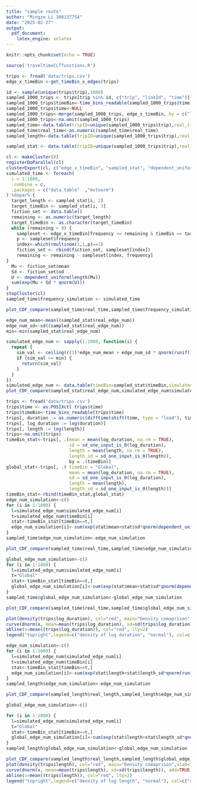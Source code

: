```yaml
---
title: "sample route"
author: "Mingze Li 300137754"
date: "2025-02-27"
output:
  pdf_document:
    latex_engine: xelatex
---
```


```r
knitr::opts_chunk$set(echo = TRUE)
```

```r
source('traveltimeCLTfunctions.R')
```

```r
trips <- fread('data/trips.csv')
edge_x_timeBin <-get_timeBin_x_edges(trips)
```

```r
id <- sample(unique(trips$trip),1000)
sampled_1000_trips <- trips[trip %in% id, c("trip", "linkId", "time")]
sampled_1000_trips$timeBin<-time_bins_readable(sampled_1000_trips$time)
sampled_1000_trips$time<-NULL
sampled_1000_trips<-merge(sampled_1000_trips, edge_x_timeBin, by = c("linkId", "timeBin"), all.x = TRUE)
sampled_1000_trips<-na.omit(sampled_1000_trips)
sampled_time<-data.table(tripID=unique(sampled_1000_trips$trip),real_time=trips[trip %in%id, .(time[.N]-time[1]),trip]$V1)
sampled_time$real_time<-as.numeric(sampled_time$real_time)
sampled_length<-data.table(tripID=unique(sampled_1000_trips$trip),real_length=trips[trip %in%id, .(sum(length)),trip]$V1)
```

```r
sampled_stat <- data.table(tripID=unique(sampled_1000_trips$trip),real_frequency=sampled_1000_trips[, .(sum(frequency)),trip]$V1,timeBin=sampled_1000_trips[, .(timeBin[1]),trip]$V1,real_edge_num=sampled_1000_trips[, (.N),trip]$V1)

```

```r
cl <- makeCluster(8) 
registerDoParallel(cl)
clusterExport(cl, c("edge_x_timeBin", "sampled_stat", "dependent_uniform"))
simulated_time <- foreach(
  i = 1:1000,
  .combine = c, 
  .packages = c("data.table"  ,"mvtnorm")
) %dopar% {
  target_length <- sampled_stat[i, 2]
  target_timeBin <- sampled_stat[i, 3]
  fiction_set <- data.table()
  remaining <- as.numeric(target_length)
  target_timeBin <- as.character(target_timeBin)
  while (remaining > 0) {
    sampleset <- edge_x_timeBin[frequency <= remaining & timeBin == target_timeBin]
    p <- sampleset$frequency
    index<-which(rmultinom(1,1,p)==1)
    fiction_set <- rbind(fiction_set, sampleset[index])
    remaining <- remaining - sampleset[index, frequency]
}
  Mu <- fiction_set$mean
  Sd <- fiction_set$sd
  U <- dependent_uniform(length(Mu))
  sum(exp(Mu + Sd * qnorm(U)))
}
stopCluster(cl)
sampled_time$frequency_simulation <- simulated_time
```

```r
plot_CDF_compare(sampled_time$real_time,sampled_time$frequency_simulation,"frequency simulation")
```

```r
edge_num_mean<-mean((sampled_stat$real_edge_num))
edge_num_sd<-sd((sampled_stat$real_edge_num))
min<-min(sampled_stat$real_edge_num)

simulated_edge_num <- sapply(1:1000, function(i) {
  repeat {
    sim_val <- ceiling(((1)*edge_num_mean + edge_num_sd * qnorm(runif(1))))
    if (sim_val >= min) {
      return(sim_val)
    }
  }
})
simulated_edge_num <- data.table(timeBin=sampled_stat$timeBin,simulated_edge_num=simulated_edge_num)
plot_CDF_compare(sampled_stat$real_edge_num,simulated_edge_num$simulated_edge_num,"length simulation","total edge number","CDF of edge number",250)
```

```r
trips <- fread('data/trips.csv')
trips$time <- as.POSIXct( trips$time)
trips$timeBin<-time_bins_readable(trips$time)
trips[, duration := as.numeric(difftime(shift(time, type = "lead"), time, units = "secs")), by = trip]
trips[, log_duration := log(duration)]
trips[, length := log(length)]
trips<-na.omit(trips)
timeBin_stat<-trips[, .(mean = mean(log_duration, na.rm = TRUE),
                        sd = sd_one_input_is_0(log_duration),
                        length = mean(length, na.rm = TRUE),
                        length_sd = sd_one_input_is_0(length)),
                        by = .(timeBin)]
global_stat<-trips[, .( timeBin = "Global",
                        mean = mean(log_duration, na.rm = TRUE),
                        sd = sd_one_input_is_0(log_duration),
                        length = mean(length),
                        length_sd = sd_one_input_is_0(length))]
timeBin_stat<-rbind(timeBin_stat,global_stat)
edge_num_simulation<-c()
for (i in 1:1000) {
  l=simulated_edge_num$simulated_edge_num[i]
  t=simulated_edge_num$timeBin[i]
  stat<-timeBin_stat[timeBin==t,]
  edge_num_simulation[i]<-sum(exp(stat$mean+stat$sd*qnorm(dependent_uniform(l))))
}
sampled_time$edge_num_simulation<-edge_num_simulation
```

```r
plot_CDF_compare(sampled_time$real_time,sampled_time$edge_num_simulation,"edge number simulation")
```

```r
global_edge_num_simulation<-c()
for (i in 1:1000) {
  l=simulated_edge_num$simulated_edge_num[i]
  t="Global"
  stat<-timeBin_stat[timeBin==t,]
  global_edge_num_simulation[i]<-sum(exp(stat$mean+stat$sd*qnorm(dependent_uniform(l))))
}
sampled_time$global_edge_num_simulation<-global_edge_num_simulation

plot_CDF_compare(sampled_time$real_time,sampled_time$global_edge_num_simulation,"global edge number simulation")
```
```r
plot(density(trips$log_duration), col="red", main="Density comaprison",xlab="Log duration", lwd=2)
curve(dnorm(x, mean=mean(trips$log_duration), sd=sd(trips$log_duration)), add=TRUE, col="darkgreen", lty=2)
abline(v=mean((trips$log_duration)), col="red", lty=2)
legend("topright",legend=c("density of log duration", "normal"), col=c("red", "darkgreen"), lty=1:2)
```

```r
edge_num_simulation<-c()
for (i in 1:1000) {
  l=simulated_edge_num$simulated_edge_num[i]
  t=simulated_edge_num$timeBin[i]
  stat<-timeBin_stat[timeBin==t,]
  edge_num_simulation[i]<-sum(exp(stat$length+stat$length_sd*qnorm(runif(l))))
}
sampled_length$edge_num_simulation<-edge_num_simulation

plot_CDF_compare(sampled_length$real_length,sampled_length$edge_num_simulation,"edge number simulation","total length","CDF of length",60000)
```

```r
global_edge_num_simulation<-c()

for (i in 1:1000) {
  l=simulated_edge_num$simulated_edge_num[i]
  t="Global"
  stat<-timeBin_stat[timeBin==t,]
  global_edge_num_simulation[i]<-sum(exp(stat$length+stat$length_sd*qnorm(runif(l))))
}
sampled_length$global_edge_num_simulation<-global_edge_num_simulation

plot_CDF_compare(sampled_length$real_length,sampled_length$global_edge_num_simulation,"global edge number simulation","total length","CDF of length",60000)
plot(density(trips$length), col="red", main="Density comaprison",xlab="Log length", lwd=2)
curve(dnorm(x, mean=mean(trips$length), sd=sd(trips$length)), add=TRUE, col="darkgreen", lty=2)
abline(v=mean((trips$length)), col="red", lty=2)
legend("topright",legend=c("density of log length", "normal"), col=c("red", "darkgreen"), lty=1:2)
```
